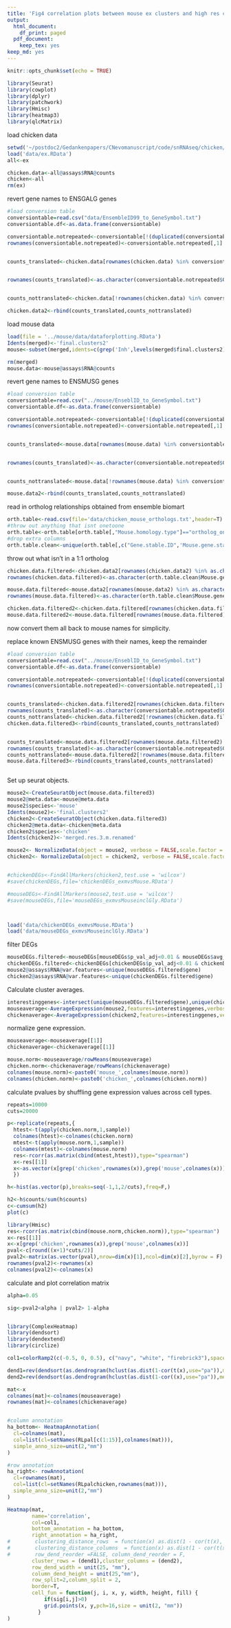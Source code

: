 ```yaml
---
title: 'Fig4 correlation plots between mouse ex clusters and high res chicken ex clusters '
output:
  html_document:
    df_print: paged
  pdf_document:
    keep_tex: yes
keep_md: yes
---
```


```r
knitr::opts_chunk$set(echo = TRUE)
```


```r
library(Seurat)
library(cowplot)
library(dplyr)
library(patchwork)
library(Hmisc)
library(heatmap3)
library(qlcMatrix)
```


load chicken data
```r
setwd('~/postdoc2/Gedankenpapers/CNevomanuscript/code/snRNAseq/chicken/')
load('data/ex.RData')
all<-ex

chicken.data<-all@assays$RNA@counts
chicken<-all
rm(ex)
```


revert gene names to  ENSGALG genes 
```r
#load conversion table
conversiontable=read.csv("data/EnsembleID99_to_GeneSymbol.txt")
conversiontable.df<-as.data.frame(conversiontable)

conversiontable.notrepeated<-conversiontable[!(duplicated(conversiontable[,2])|duplicated(conversiontable[,2], fromLast=TRUE)),]
rownames(conversiontable.notrepeated)<-conversiontable.notrepeated[,1]


counts_translated<-chicken.data[rownames(chicken.data) %in% conversiontable.notrepeated[,2],]


rownames(counts_translated)<-as.character(conversiontable.notrepeated$Gene.stable.ID[match(rownames(counts_translated),conversiontable.notrepeated$Gene.name)])


counts_nottranslated<-chicken.data[!rownames(chicken.data) %in% conversiontable.notrepeated[,2],]

chicken.data2<-rbind(counts_translated,counts_nottranslated)

```






load mouse data 
```r
load(file = '../mouse/data/dataforplotting.RData') 
Idents(merged)<-'final.clusters2'
mouse<-subset(merged,idents=c(grep('Inh',levels(merged$final.clusters2),value = T)),invert=T)

rm(merged)
mouse.data<-mouse@assays$RNA@counts
```

revert gene names to  ENSMUSG genes 
```r
#load conversion table
conversiontable=read.csv("../mouse/EnseblID_to_GeneSymbol.txt")
conversiontable.df<-as.data.frame(conversiontable)

conversiontable.notrepeated<-conversiontable[!(duplicated(conversiontable[,2])|duplicated(conversiontable[,2], fromLast=TRUE)),]
rownames(conversiontable.notrepeated)<-conversiontable.notrepeated[,1]


counts_translated<-mouse.data[rownames(mouse.data) %in% conversiontable.notrepeated[,2],]


rownames(counts_translated)<-as.character(conversiontable.notrepeated$Gene.stable.ID[match(rownames(counts_translated),conversiontable.notrepeated$Gene.name)])


counts_nottranslated<-mouse.data[!rownames(mouse.data) %in% conversiontable.notrepeated[,2],]

mouse.data2<-rbind(counts_translated,counts_nottranslated)

```



read in ortholog relationships obtained from ensemble biomart

```r
orth.table<-read.csv(file='data/chicken_mouse_orthologs.txt',header=T)
#throw out anything that isnt onetoone
orth.table<-orth.table[orth.table[,"Mouse.homology.type"]=="ortholog_one2one",]
#drop extra columns
orth.table.clean<-unique(orth.table[,c("Gene.stable.ID",'Mouse.gene.stable.ID','Mouse.gene.name')])
```


throw out what isn't in a 1:1 ortholog
```r
chicken.data.filtered<-chicken.data2[rownames(chicken.data2) %in% as.character(orth.table.clean$Gene.stable.ID),]
rownames(chicken.data.filtered)<-as.character(orth.table.clean$Mouse.gene.stable.ID[match(rownames(chicken.data.filtered),orth.table.clean$Gene.stable.ID)])

mouse.data.filtered<-mouse.data2[rownames(mouse.data2) %in% as.character(orth.table.clean$Mouse.gene.stable.ID),]
rownames(mouse.data.filtered)<-as.character(orth.table.clean$Mouse.gene.stable.ID[match(rownames(mouse.data.filtered),orth.table.clean$Mouse.gene.stable.ID)])

chicken.data.filtered2<-chicken.data.filtered[rownames(chicken.data.filtered) %in% rownames(mouse.data.filtered),]
mouse.data.filtered2<-mouse.data.filtered[rownames(mouse.data.filtered) %in% rownames(chicken.data.filtered2),]

```

now convert them all back to mouse names for simplicity.

replace known ENSMUSG genes with their names, keep the remainder
```r
#load conversion table
conversiontable=read.csv("../mouse/EnseblID_to_GeneSymbol.txt")
conversiontable.df<-as.data.frame(conversiontable)

conversiontable.notrepeated<-conversiontable[!(duplicated(conversiontable[,2])|duplicated(conversiontable[,2], fromLast=TRUE)),]
rownames(conversiontable.notrepeated)<-conversiontable.notrepeated[,1]


counts_translated<-chicken.data.filtered2[rownames(chicken.data.filtered2) %in% rownames(conversiontable.notrepeated),]
rownames(counts_translated)<-as.character(conversiontable.notrepeated$Gene.name[match(rownames(counts_translated),conversiontable.notrepeated$Gene.stable.ID)])
counts_nottranslated<-chicken.data.filtered2[!rownames(chicken.data.filtered2) %in% rownames(conversiontable.notrepeated),]
chicken.data.filtered3<-rbind(counts_translated,counts_nottranslated)


counts_translated<-mouse.data.filtered2[rownames(mouse.data.filtered2) %in% rownames(conversiontable.notrepeated),]
rownames(counts_translated)<-as.character(conversiontable.notrepeated$Gene.name[match(rownames(counts_translated),conversiontable.notrepeated$Gene.stable.ID)])
counts_nottranslated<-mouse.data.filtered2[!rownames(mouse.data.filtered2) %in% rownames(conversiontable.notrepeated),]
mouse.data.filtered3<-rbind(counts_translated,counts_nottranslated)



```

Set up seurat objects. 
```r
mouse2<-CreateSeuratObject(mouse.data.filtered3)
mouse2@meta.data<-mouse@meta.data
mouse2$species<-'mouse'
Idents(mouse2)<-'final.clusters2'
chicken2<-CreateSeuratObject(chicken.data.filtered3)
chicken2@meta.data<-chicken@meta.data
chicken2$species<-'chicken'
Idents(chicken2)<-'merged.res.3.m.renamed'

mouse2<- NormalizeData(object = mouse2, verbose = FALSE,scale.factor = 1e6)
chicken2<- NormalizeData(object = chicken2, verbose = FALSE,scale.factor = 1e6)


#chickenDEGs<-FindAllMarkers(chicken2,test.use = 'wilcox')
#save(chickenDEGs,file='chickenDEGs_exmvsMouse.RData')

#mouseDEGs<-FindAllMarkers(mouse2,test.use = 'wilcox')
#save(mouseDEGs,file='mouseDEGs_exmvsMouseinclGly.RData')



load('data/chickenDEGs_exmvsMouse.RData')
load('data/mouseDEGs_exmvsMouseinclGly.RData')
```


filter DEGs
```r
mouseDEGs.filtered<-mouseDEGs[mouseDEGs$p_val_adj<0.01 & mouseDEGs$avg_logFC>log(2),]
chickenDEGs.filtered<-chickenDEGs[chickenDEGs$p_val_adj<0.01 & chickenDEGs$avg_logFC>log(2),]
mouse2@assays$RNA@var.features<-unique(mouseDEGs.filtered$gene)
chicken2@assays$RNA@var.features<-unique(chickenDEGs.filtered$gene)
```


Calculate cluster averages.
```r
interestinggenes<-intersect(unique(mouseDEGs.filtered$gene),unique(chickenDEGs.filtered$gene))
mouseaverage<-AverageExpression(mouse2,features=interestinggenes,verbose=F)
chickenaverage<-AverageExpression(chicken2,features=interestinggenes,verbose = F)
```
normalize gene expression.
```r
mouseaverage<-mouseaverage[[1]]
chickenaverage<-chickenaverage[[1]]
```
```r
mouse.norm<-mouseaverage/rowMeans(mouseaverage)
chicken.norm<-chickenaverage/rowMeans(chickenaverage)
colnames(mouse.norm)<-paste0('mouse_',colnames(mouse.norm))
colnames(chicken.norm)<-paste0('chicken_',colnames(chicken.norm))
```


calculate pvalues by shuffling gene expression values across cell types.

```r
repeats=10000
cuts=20000

p<-replicate(repeats,{
  htest<-t(apply(chicken.norm,1,sample))
  colnames(htest)<-colnames(chicken.norm)
  mtest<-t(apply(mouse.norm,1,sample))
  colnames(mtest)<-colnames(mouse.norm)
  res<-rcorr(as.matrix(cbind(mtest,htest)),type="spearman")
  x<-res[[1]]
  x<-as.vector(x[grep('chicken',rownames(x)),grep('mouse',colnames(x))])
  })

h<-hist(as.vector(p),breaks=seq(-1,1,2/cuts),freq=F,)

h2<-h$counts/sum(h$counts)
c<-cumsum(h2)
plot(c)

library(Hmisc)
res<-rcorr(as.matrix(cbind(mouse.norm,chicken.norm)),type="spearman")
x<-res[[1]]
x<-x[grep('chicken',rownames(x)),grep('mouse',colnames(x))]
pval<-c[round((x+1)*cuts/2)]
pval2<-matrix(as.vector(pval),nrow=dim(x)[1],ncol=dim(x)[2],byrow = F)
rownames(pval2)<-rownames(x)
colnames(pval2)<-colnames(x)
```


calculate and plot correlation matrix
```r
alpha=0.05

sig<-pval2<alpha | pval2> 1-alpha


library(ComplexHeatmap)
library(dendsort)
library(dendextend)
library(circlize)

col1=colorRamp2(c(-0.5, 0, 0.5), c("navy", "white", "firebrick3"),space="sRGB")

dend1=rev(dendsort(as.dendrogram(hclust(as.dist(1-cor(t(x),use="pa")),method = "complete"))))
dend2=rev(dendsort(as.dendrogram(hclust(as.dist(1-cor((x),use="pa")),method = "complete"))))

mat<-x
colnames(mat)<-colnames(mouseaverage)
rownames(mat)<-colnames(chickenaverage)


#column annotation
ha_bottom<- HeatmapAnnotation(
  cl=colnames(mat),
  col=list(cl=setNames(RLpal[c(1:15)],colnames(mat))),
  simple_anno_size=unit(2,"mm")
)

#row annotation
ha_right<- rowAnnotation(
  cl=rownames(mat),
  col=list(cl=setNames(RLpalchicken,rownames(mat))),
  simple_anno_size=unit(2,"mm")
)

Heatmap(mat,
        name='correlation',
        col=col1,
        bottom_annotation = ha_bottom,
        right_annotation = ha_right,
#        clustering_distance_rows  = function(x) as.dist(1 - cor(t(x), use = "pa")),
#        clustering_distance_columns  = function(x) as.dist(1 - cor(t(x), use = "pa")),
#        row_dend_reorder =FALSE, column_dend_reorder = F,
        cluster_rows = (dend1),cluster_columns = (dend2),
        row_dend_width = unit(25, "mm"),
        column_dend_height = unit(25,"mm"),
        row_split=2,column_split = 2,
        border=T,
        cell_fun = function(j, i, x, y, width, height, fill) {
            if(sig[i,j]>0)
            grid.points(x, y,pch=16,size = unit(2, "mm"))
          }
)
```


```r

```
